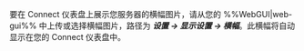 要在 Connect 仪表盘上展示您服务器的横幅图片，请从您的 %%WebGUI|web-gui%% 中上传或选择横幅图片，路径为 ***设置 → 显示设置 → 横幅***。此横幅将自动显示在您的 Connect 仪表盘中。
